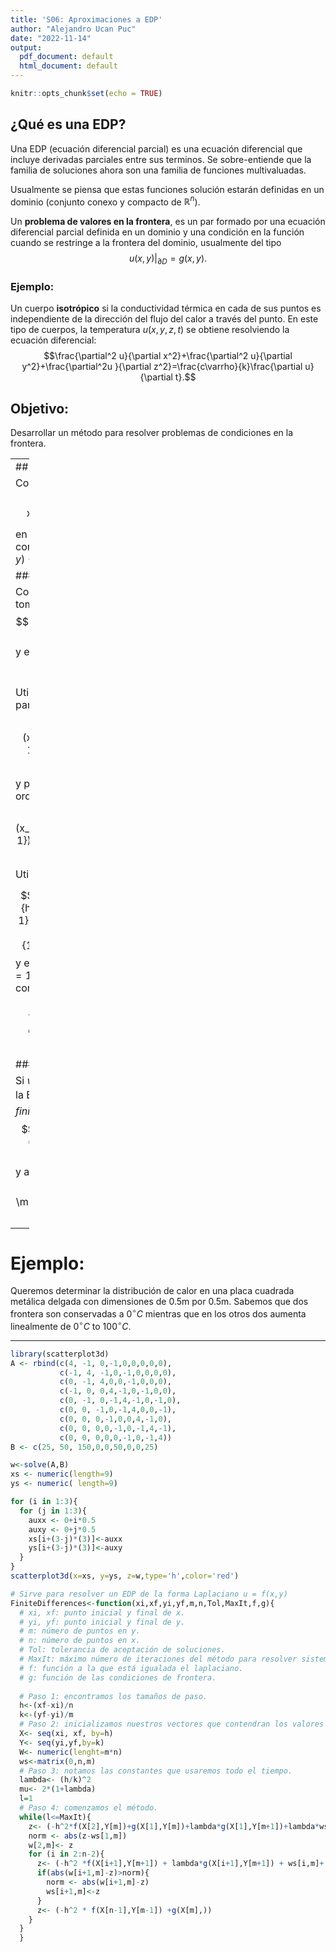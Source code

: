 ```yaml
---
title: 'S06: Aproximaciones a EDP'
author: "Alejandro Ucan Puc"
date: "2022-11-14"
output:
  pdf_document: default
  html_document: default
---
```


```r
knitr::opts_chunk$set(echo = TRUE)
```

## ¿Qué es una EDP?

Una EDP (ecuación diferencial parcial) es una ecuación diferencial que incluye derivadas parciales entre sus terminos. Se sobre-entiende que la familia de soluciones ahora son una familia de funciones multivaluadas.

Usualmente se piensa que estas funciones solución estarán definidas en un dominio (conjunto conexo y compacto de $\mathbb{R}^n$).

Un **problema de valores en la frontera**, es un par formado por una ecuación diferencial parcial definida en un dominio y una condición en la función cuando se restringe a la frontera del dominio, usualmente del tipo $$u(x,y)|_{\partial D}=g(x,y).$$

### Ejemplo:

Un cuerpo **isotrópico** si la conductividad térmica en cada de sus puntos es independiente de la dirección del flujo del calor a través del punto. En este tipo de cuerpos, la temperatura $u(x,y,z,t)$ se obtiene resolviendo la ecuación diferencial: $$\frac{\partial^2 u}{\partial x^2}+\frac{\partial^2 u}{\partial y^2}+\frac{\partial^2u }{\partial z^2}=\frac{c\varrho}{k}\frac{\partial u}{\partial t}.$$

## Objetivo:

Desarrollar un método para resolver problemas de condiciones en la frontera.

---
## EDP: Elípticas

Consideremos la siguiente EDP $$\nabla^2 u=\frac{\partial^2 u}{\partial x^2}+\frac{\partial^2 u}{\partial y^2}=f(x,y),$$

en la región $R=\{(x,y): a<x<b, c<y<d\}$ y condiciones en la frontera $u(x,y)=g(x,y)$ para $(x,y)\in S.$

### Diferencias Finitas:

Construyamos una red en la región $R,$ para esto tomamos $n\times m$ puntos con tamaño de pasos $$h=\frac{b-a}{n}\quad\mbox{y}\quad k=\frac{d-c}{m}$$ y estos puntos de la red serían $$x_i=a+ih \quad\mbox{y}\quad y_j=a+jk.$$

Utilizaremos la serie de Taylor para aproximar la parcial de orden 2 en $x$ alrededor de $x_i:$ $$\frac{\partial^2 u}{\partial x^2}(x_i,y_j)=\frac{u(x_{i+1},y_j)-2u(x_i,y_j)+u(x_{i-1},y_j)}{h^2}-\frac{h^2}{12}\frac{\partial^4 u}{\partial x^4}(\zeta_{i},y_j)$$

y podemos utilizamos lo mismo para la parcial de orden 2 en $y$ alrededor de $y_j:$ $$\frac{\partial^2 u}{\partial x^2}(x_i,y_j)=\frac{u(x_i,y_{j+1})-2u(x_i,y_j)+u(x_i,y_{j-1})}{k^2}-\frac{k^2}{12}\frac{\partial^4 u}{\partial x^4}(x_i,\eta_j)$$

Utilizaremos estas expresiones en nuestra EDP:

$$\frac{u(x_{i+1},y_j)-2u(x_i,y_j)+u(x_{i-1},y_j)}{h^2}+\frac{u(x_i,y_{j+1})-2u(x_i,y_j)+u(x_i,y_{j-1})}{k^2}=f(x_i,y_j)+\frac{h^2}{12}\frac{\partial^4 u}{\partial x^4}(\zeta_{i},y_j)+\frac{k^2}{12}\frac{\partial^4 u}{\partial x^4}(x_i,\eta_j)$$ y esto se satisface para toda $i=1,2,\cdots, n-1$ y $j=1,2,\cdots, m-1.$ Además conocemos las condiciones de frontera: $$\begin{array}{ccc} 
u(x_0,y_j)= g(x_0,y_j) & \mbox{y} & u(x_n,y_j)=g(x_n,y_j)\\
u(x_i,y_0)= g(x_i,y_0) & \mbox{y} & u(x_i,y_m)=g(x_i,y_m)
\end{array}$$

#### El método:

Si $w_{ij}$ representa la aproximación de la solución de la EDP en el punto $(x_i,y_j),$ entonces _diferencias finitas_ es un método de orden $O(h^2+k^2)$ dada por $$2\left[\left(\frac{h}{k}\right)^2+1\right]w_{ij}-(w_{i+1,j}+w_{i-1,j})-\left(\frac{h}{k}\right)^2 (w_{i,j+1}+w_{i,j-1})=-h^2f(x_i,y_j)$$ y además conocemos $$\begin{array}{ccc} 
w_{0j}= g(x_0,y_j) & \mbox{y} & w_{nj}=g(x_n,y_j)\\
w_{i0}= g(x_i,y_0) & \mbox{y} & w_{im}=g(x_i,y_m)
\end{array}$$
---

# Ejemplo:

Queremos determinar la distribución de calor en una placa cuadrada metálica delgada con dimensiones de 0.5m por 0.5m. Sabemos que dos frontera son conservadas a $0^\circ C$ mientras que en los otros dos aumenta linealmente de $0^\circ C$ to $100^\circ C.$

------------------------------------------------------------------------

```r
library(scatterplot3d)
A <- rbind(c(4, -1, 0,-1,0,0,0,0,0), 
           c(-1, 4, -1,0,-1,0,0,0,0), 
           c(0, -1, 4,0,0,-1,0,0,0),
           c(-1, 0, 0,4,-1,0,-1,0,0),
           c(0, -1, 0,-1,4,-1,0,-1,0),
           c(0, 0, -1,0,-1,4,0,0,-1),
           c(0, 0, 0,-1,0,0,4,-1,0),
           c(0, 0, 0,0,-1,0,-1,4,-1),
           c(0, 0, 0,0,0,-1,0,-1,4))
B <- c(25, 50, 150,0,0,50,0,0,25)

w<-solve(A,B)
xs <- numeric(length=9)
ys <- numeric( length=9)

for (i in 1:3){
  for (j in 1:3){
    auxx <- 0+i*0.5
    auxy <- 0+j*0.5
    xs[i+(3-j)*(3)]<-auxx
    ys[i+(3-j)*(3)]<-auxy
  }
}
scatterplot3d(x=xs, y=ys, z=w,type='h',color='red')
```

```r
# Sirve para resolver un EDP de la forma Laplaciano u = f(x,y)
FiniteDifferences<-function(xi,xf,yi,yf,m,n,Tol,MaxIt,f,g){
  # xi, xf: punto inicial y final de x.
  # yi, yf: punto inicial y final de y.
  # m: número de puntos en y.
  # n: número de puntos en x.
  # Tol: tolerancia de aceptación de soluciones.
  # MaxIt: máximo número de iteraciones del método para resolver sistemas.
  # f: función a la que está igualada el laplaciano.
  # g: función de las condiciones de frontera.
  
  # Paso 1: encontramos los tamaños de paso.
  h<-(xf-xi)/n
  k<-(yf-yi)/m
  # Paso 2: inicializamos nuestros vectores que contendran los valores de x y y.
  X<- seq(xi, xf, by=h)
  Y<- seq(yi,yf,by=k)
  W<- numeric(lenght=m*n)
  ws<-matrix(0,n,m)
  # Paso 3: notamos las constantes que usaremos todo el tiempo.
  lambda<- (h/k)^2
  mu<- 2*(1+lambda)
  l=1
  # Paso 4: comenzamos el método.
  while(l<=MaxIt){
    z<- (-h^2*f(X[2],Y[m])+g(X[1],Y[m])+lambda*g(X[1],Y[m+1])+lambda*ws[2,m-1]+ws[3,m])/mu
    norm <- abs(z-ws[1,m])
    w[2,m]<- z
    for (i in 2:n-2){
      z<- (-h^2 *f(X[i+1],Y[m+1]) + lambda*g(X[i+1],Y[m+1]) + ws[i,m]+ ws[i+2,m]+lambda*ws[i+1,m-1])/mu
      if(abs(w[i+1,m]-z)>norm){
        norm <- abs(w[i+1,m]-z)
        ws[i+1,m]<-z
      }
      z<- (-h^2 * f(X[n-1],Y[m-1]) +g(X[m],))
    }
  }
  }
```

